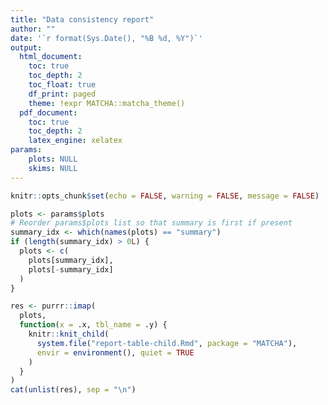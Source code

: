 ```yaml
---
title: "Data consistency report"
author: ""
date: '`r format(Sys.Date(), "%B %d, %Y")`'
output:
  html_document:
    toc: true
    toc_depth: 2
    toc_float: true
    df_print: paged
    theme: !expr MATCHA::matcha_theme()
  pdf_document:
    toc: true
    toc_depth: 2
    latex_engine: xelatex
params:
    plots: NULL         
    skims: NULL
---
```



```r
knitr::opts_chunk$set(echo = FALSE, warning = FALSE, message = FALSE)
```


```r
plots <- params$plots
# Reorder params$plots list so that summary is first if present
summary_idx <- which(names(plots) == "summary")
if (length(summary_idx) > 0L) {
  plots <- c(
    plots[summary_idx],
    plots[-summary_idx]
  )
}
```


```r
res <- purrr::imap(
  plots,
  function(x = .x, tbl_name = .y) {
    knitr::knit_child(
      system.file("report-table-child.Rmd", package = "MATCHA"),
      envir = environment(), quiet = TRUE
    )
  }
)
cat(unlist(res), sep = "\n")
```

